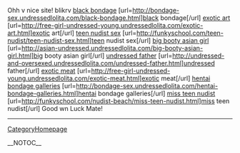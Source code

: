
Ohh v nice site! blikrv
<a href= http://bondage-sex.undressedlolita.com/black-bondage.html >black bondage</a> [url=http://bondage-sex.undressedlolita.com/black-bondage.html]black bondage[/url] <a href= http://free-girl-undressed-young.undressedlolita.com/exotic-art.html >exotic art</a> [url=http://free-girl-undressed-young.undressedlolita.com/exotic-art.html]exotic art[/url] <a href= http://funkyschool.com/teen-nudist/teen-nudist-sex.html >teen nudist sex</a> [url=http://funkyschool.com/teen-nudist/teen-nudist-sex.html]teen nudist sex[/url] <a href= http://asian-undressed.undressedlolita.com/big-booty-asian-girl.html >big booty asian girl</a> [url=http://asian-undressed.undressedlolita.com/big-booty-asian-girl.html]big booty asian girl[/url] <a href= http://undressed-and-oversexed.undressedlolita.com/undressed-father.html >undressed father</a> [url=http://undressed-and-oversexed.undressedlolita.com/undressed-father.html]undressed father[/url] <a href= http://free-girl-undressed-young.undressedlolita.com/exotic-meat.html >exotic meat</a> [url=http://free-girl-undressed-young.undressedlolita.com/exotic-meat.html]exotic meat[/url] <a href= http://bondage-sex.undressedlolita.com/hentai-bondage-galleries.html >hentai bondage galleries</a> [url=http://bondage-sex.undressedlolita.com/hentai-bondage-galleries.html]hentai bondage galleries[/url] <a href= http://funkyschool.com/nudist-beach/miss-teen-nudist.html >miss teen nudist</a> [url=http://funkyschool.com/nudist-beach/miss-teen-nudist.html]miss teen nudist[/url] 
Good wn Luck Mate!
----
[[CategoryHomepage]]

__NOTOC__